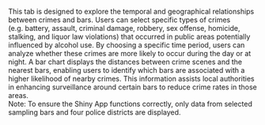 This tab is designed to explore the temporal and geographical relationships between crimes and bars. Users can select specific types of crimes (e.g. battery, assault, criminal damage, robbery, sex offense, homicide, stalking, and liquor law violations) that occurred in public areas potentially influenced by alcohol use. By choosing a specific time period, users can analyze whether these crimes are more likely to occur during the day or at night. A bar chart displays the distances between crime scenes and the nearest bars, enabling users to identify which bars are associated with a higher likelihood of nearby crimes. This information assists local authorities in enhancing surveillance around certain bars to reduce crime rates in those areas.  
Note: To ensure the Shiny App functions correctly, only data from selected sampling bars and four police districts are displayed.